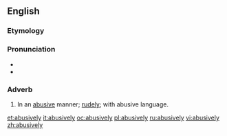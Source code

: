 ==English==

===Etymology===
{{suffix|abusive|ly}}

===Pronunciation===
* {{IPA|/əˈbuːsɪvli/}}
* {{audio|en-us-abusively.ogg|Audio (US)}}

===Adverb===
{{en-adv}}

# In an [[abusive]] manner; [[rudely]]; with abusive language.

[[et:abusively]]
[[it:abusively]]
[[oc:abusively]]
[[pl:abusively]]
[[ru:abusively]]
[[vi:abusively]]
[[zh:abusively]]